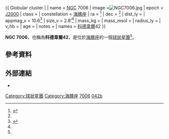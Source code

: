{{ Globular cluster |
| name = [[星雲和星團新總表|NGC]] 7006
| image =[[File:NGC7006.jpg|thumb]]
| epoch = [[J2000|J2000]]
| class = 
| constellation = [[海豚座|海豚座]]
| ra = {{RA|21|1|29.4}}<ref name="simbad">{{cite web
  | title=SIMBAD Astronomical Database
  | work=Results for NGC 7006
  | url=http://simbad.u-strasbg.fr/Simbad
  | accessdate=2007-04-21
  | archive-date=2019-05-01
  | archive-url=https://web.archive.org/web/20190501023034/http://simbad.u-strasbg.fr/simbad/
  | dead-url=no
  }}</ref>
| dec = {{DEC|+16|11|14.4}}<ref name="simbad" />
| dist_ly = 
| appmag_v = 10.6<ref name="seds">{{cite web
  | title=SEDS NGC Catalog Online
  | work=Results for NGC 7006
  | url=http://spider.seds.org/ngc/ngc.cgi?N7006
  | accessdate=2010-11-27
  | archive-date=2017-03-23
  | archive-url=https://web.archive.org/web/20170323045230/http://spider.seds.org/ngc/ngc.cgi?N7006
  | dead-url=no
  }}</ref>
| size_v = 2.8′<ref name="seds" />
| mass_kg = 
| mass_msol = 
| radius_ly = 
| v_hb = 
| age = 
| notes = 
| names = [[科德韋爾深空天體表|科德韋爾]]42
}}

'''NGC 7006'''，也稱為'''科德韋爾42'''，是位於[[海豚座|海豚座]]的一個[[球狀星團|球狀星團]]<ref name="simbad" />。

== 參考資料 ==
{{Reflist}}

== 外部連結 ==
* {{WikiSky}}
{{Sky|21|01|29.4|+|16|11|14.4|1}}

{{科德韋爾天體}}

[[Category:球狀星團|Category:球狀星團]]
[[Category:海豚座|Category:海豚座]]
[[Category:NGC天體|7006]]
[[Category:科德韋爾天體|042b]]
{{star-cluster-stub}}